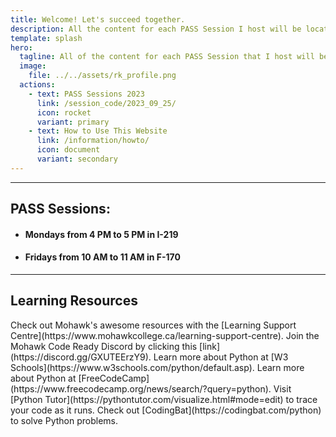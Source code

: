 ```yaml
---
title: Welcome! Let's succeed together.
description: All the content for each PASS Session I host will be located on this webpage. Check out some of the resources below. 
template: splash
hero:
  tagline: All of the content for each PASS Session that I host will be located on this webpage. Check out the How-To-Guide and feel free to use the resources as you need them.
  image:
    file: ../../assets/rk_profile.png
  actions:
    - text: PASS Sessions 2023
      link: /session_code/2023_09_25/
      icon: rocket
      variant: primary
    - text: How to Use This Website
      link: /information/howto/
      icon: document
	  variant: secondary
---
```


---

## PASS Sessions:

<ul>
	<li><h4>Mondays from 4 PM to 5 PM in I-219</h4></li>
	<li><h4>Fridays from 10 AM to 11 AM in F-170</h4></li>
</ul>

---

## Learning Resources

<CardGrid>
	<Card title="Mohawk's Learning Support Centre" icon="information">
		Check out Mohawk's awesome resources with the [Learning Support Centre](https://www.mohawkcollege.ca/learning-support-centre).
	</Card>
	<Card title="Mohawk Code Ready" icon="discord">
		Join the Mohawk Code Ready Discord by clicking this [link](https://discord.gg/GXUTEErzY9).
	</Card>
	<Card title="W3 Schools" icon="pencil">
		Learn more about Python at [W3 Schools](https://www.w3schools.com/python/default.asp).
	</Card>
	<Card title="FreeCodeCamp" icon="open-book">
		Learn more about Python at [FreeCodeCamp](https://www.freecodecamp.org/news/search/?query=python).
	</Card>
	<Card title="Visualize Your Code" icon="sun">
		Visit [Python Tutor](https://pythontutor.com/visualize.html#mode=edit) to trace your code as it runs.
	</Card>
	<Card title="Challenge Yourself" icon="puzzle">
		Check out [CodingBat](https://codingbat.com/python) to solve Python problems.
	</Card>
	
</CardGrid>
